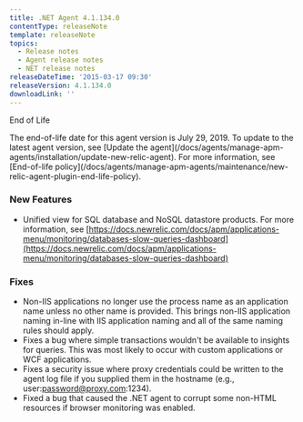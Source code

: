 ```yaml
---
title: .NET Agent 4.1.134.0
contentType: releaseNote
template: releaseNote
topics:
  - Release notes
  - Agent release notes
  - NET release notes
releaseDateTime: '2015-03-17 09:30'
releaseVersion: 4.1.134.0
downloadLink: ''
---
```


End of Life

<Callout variant="important">
  The end-of-life date for this agent version is July 29, 2019. To update to the latest agent version, see [Update the agent](/docs/agents/manage-apm-agents/installation/update-new-relic-agent). For more information, see [End-of-life policy](/docs/agents/manage-apm-agents/maintenance/new-relic-agent-plugin-end-life-policy).
</Callout>

### New Features

* Unified view for SQL database and NoSQL datastore products. For more information, see [https://docs.newrelic.com/docs/apm/applications-menu/monitoring/databases-slow-queries-dashboard](https://docs.newrelic.com/docs/apm/applications-menu/monitoring/databases-slow-queries-dashboard)

### Fixes

* Non-IIS applications no longer use the process name as an application name unless no other name is provided. This brings non-IIS application naming in-line with IIS application naming and all of the same naming rules should apply.
* Fixes a bug where simple transactions wouldn't be available to insights for queries. This was most likely to occur with custom applications or WCF applications.
* Fixes a security issue where proxy credentials could be written to the agent log file if you supplied them in the hostname (e.g., user:[password@proxy.com](mailto:password@proxy.com):1234).
* Fixed a bug that caused the .NET agent to corrupt some non-HTML resources if browser monitoring was enabled.
